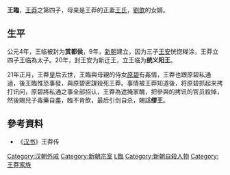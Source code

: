 '''王臨'''{{BD|前9年||21年||catIdx=W}}，[[王莽|王莽]]之第四子，母亲是王莽的正妻[[王皇后_(王莽)|王氏]]，[[刘歆|劉歆]]的女婿。

==生平==
公元4年，王临被封为'''赏都侯'''，9年，[[新朝|新朝]]建立，因为三子[[王安_(新朝)|王安]]恍惚糊涂，王莽立四子王临為太子。20年，封王安为新迁王，立王临为'''统义阳王'''。

21年正月，王莽皇后去世，王臨與母親的侍女[[原碧|原碧]]有姦情，王莽也跟原碧私通過，後王臨惟恐事發，與原碧密謀殺死王莽。事情被王莽知道後，将原碧抓起来拷打讯问，原碧將私通之事全部招认，王莽為遮掩家醜，把參與的拷讯的官员殺掉，然後賜兒子毒藥自盡，臨不肯飲，最后引剑自杀，賜諡'''缪王'''。

==參考資料==
*《[[汉书|汉书]]》王莽传

{{DEFAULTSORT:W王臨}}
[[Category:汉朝外戚|Category:汉朝外戚]]
[[Category:新朝宗室|Category:新朝宗室]]
[[Category:王姓|L臨]]
[[Category:新朝自殺人物|Category:新朝自殺人物]]
[[Category:王莽家族|Category:王莽家族]]